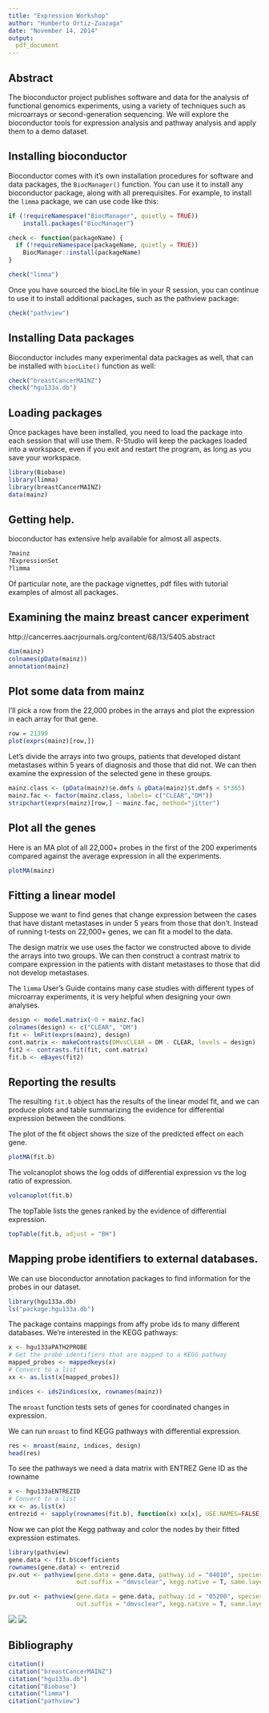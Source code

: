```yaml
---
title: "Expression Workshop"
author: "Humberto Ortiz-Zuazaga"
date: "November 14, 2014"
output: 
  pdf_document
---
```


## Abstract

The bioconductor project publishes software and data for the analysis of functional genomics experiments, using a variety of techniques such as microarrays or second-generation sequencing. We will explore the bioconductor tools for expression analysis and pathway analysis and apply them to a demo dataset.

## Installing bioconductor

Bioconductor comes with it's own installation procedures for software and data packages, the `BiocManager()` function. You can use it to install any bioconductor package, along with all prerequisites. For example, to install the `limma` package, we can use code like this:

```r
if (!requireNamespace("BiocManager", quietly = TRUE))
    install.packages("BiocManager")

check <- function(packageName) {
  if (!requireNamespace(packageName, quietly = TRUE))
    BiocManager::install(packageName)
}

check("limma")
```

Once you have sourced the biocLite file in your R session, you can continue to use it to install additional packages, such as the pathview package:

```r
check("pathview")
```

## Installing Data packages

Bioconductor includes many experimental data packages as well, that can be installed with `biocLite()` function as well:

```r
check("breastCancerMAINZ")
check("hgu133a.db")
```

## Loading packages

Once packages have been installed, you need to load the package into each session that will use them. R-Studio will keep the packages loaded into a workspace, even if you exit and restart the program, as long as you save your workspace.

```r
library(Biobase)
library(limma)
library(breastCancerMAINZ)
data(mainz)
```


## Getting help.

bioconductor has extensive help available for almost all aspects.

```r
?mainz
?ExpressionSet
?limma
```

Of particular note, are the package vignettes, pdf files with tutorial examples of almost all packages.

## Examining the mainz breast cancer experiment

http://cancerres.aacrjournals.org/content/68/13/5405.abstract

```r
dim(mainz)
colnames(pData(mainz))
annotation(mainz)
```

## Plot some data from mainz

I'll pick a row from the 22,000 probes in the arrays and plot the expression in each array for that gene.

```r
row = 21399
plot(exprs(mainz)[row,])
```

Let's divide the arrays into two groups, patients that developed distant metastases within 5 years of diagnosis and those that did not. We can then examine the expression of the selected gene in these groups.

```r
mainz.class <- (pData(mainz)$e.dmfs & pData(mainz)$t.dmfs < 5*365)
mainz.fac <- factor(mainz.class, labels= c("CLEAR","DM"))
stripchart(exprs(mainz)[row,] ~ mainz.fac, method="jitter")
```

## Plot all the genes

Here is an MA plot of all 22,000+ probes in the first of the 200 experiments compared against the average expression in all the experiments.

```r
plotMA(mainz)
```

## Fitting a linear model

Suppose we want to find genes that change expression between the cases that have distant metastases in under 5 years from those that don't. Instead of running t-tests on 22,000+ genes, we can fit a model to the data.

The design matrix we use uses the factor we constructed above to divide the arrays into two groups. We can then construct a contrast matrix to compare expression in the patients with distant metastases to those that did not develop metastases.

The `limma` User's Guide contains many case studies with different types of microarray experiments, it is very helpful when designing your own analyses.

```r
design <- model.matrix(~0 + mainz.fac)
colnames(design) <- c("CLEAR", "DM")
fit <- lmFit(exprs(mainz), design)
cont.matrix <- makeContrasts(DMvsCLEAR = DM - CLEAR, levels = design)
fit2 <- contrasts.fit(fit, cont.matrix)
fit.b <- eBayes(fit2)
```

## Reporting the results

The resulting `fit.b` object has the results of the linear model fit, and we can produce plots and table summarizing the evidence for differential expression between the conditions.

The plot of the fit object shows the size of the predicted effect on each gene.

```r
plotMA(fit.b)
```

The volcanoplot shows the log odds of differential expression vs the log ratio of expression.

```r
volcanoplot(fit.b)
```

The topTable lists the genes ranked by the evidence of differential expression.

```r
topTable(fit.b, adjust = "BH")
```

## Mapping probe identifiers to external databases.

We can use bioconductor annotation packages to find information for the probes in our dataset.

```r
library(hgu133a.db)
ls("package:hgu133a.db")
```

The package contains mappings from affy probe ids to many different databases. We're interested in the KEGG pathways:

```r
x <- hgu133aPATH2PROBE
# Get the probe identifiers that are mapped to a KEGG pathway
mapped_probes <- mappedkeys(x)
# Convert to a list
xx <- as.list(x[mapped_probes])

indices <- ids2indices(xx, rownames(mainz))
```

The `mroast` function tests sets of genes for coordinated changes in expression.

We can run `mroast` to find KEGG pathways with differential expression.

```r
res <- mroast(mainz, indices, design)
head(res)
```

To see the pathways we need a data matrix with ENTREZ Gene ID as the rowname

```r
x <- hgu133aENTREZID
# Convert to a list
xx <- as.list(x)
entrezid <- sapply(rownames(fit.b), function(x) xx[x], USE.NAMES=FALSE)
```

Now we can plot the Kegg pathway and color the nodes by their fitted expression estimates.

```r
library(pathview)
gene.data <- fit.b$coefficients
rownames(gene.data) <- entrezid
pv.out <- pathview(gene.data = gene.data, pathway.id = "04010", species = "hsa", 
                   out.suffix = "dmvsclear", kegg.native = T, same.layer = F)

pv.out <- pathview(gene.data = gene.data, pathway.id = "05200", species = "hsa", 
                   out.suffix = "dmvsclear", kegg.native = T, same.layer = F)

```

![](hsa04010.dmvsclear.png)
![](hsa05200.dmvsclear.png)

## Bibliography

```r
citation()
citation("breastCancerMAINZ")
citation("hgu133a.db")
citation("Biobase")
citation("limma")
citation("pathview")
```
